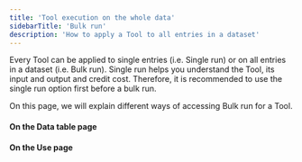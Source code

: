 ```yaml
---
title: 'Tool execution on the whole data'
sidebarTitle: 'Bulk run'
description: 'How to apply a Tool to all entries in a dataset'
---
```


Every Tool can be applied to single entries (i.e. Single run) or on all entries in a dataset (i.e. Bulk run).
Single run helps you understand the Tool, its input and output and credit cost. Therefore, it is recommended to use the single run option first before a bulk run.

On this page, we will explain different ways of accessing Bulk run for a Tool.

<Snippet file="clone-tip.mdx" />

#### On the Data table page
<Snippet file="single-bulk-run-table.mdx" />

#### On the Use page
<Snippet file="bulk-run-use.mdx" />